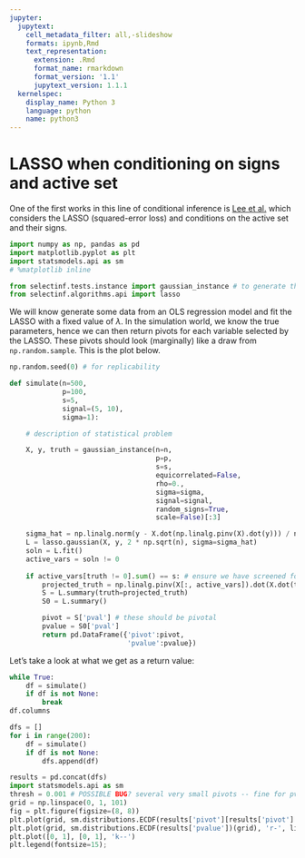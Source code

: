 ```yaml
---
jupyter:
  jupytext:
    cell_metadata_filter: all,-slideshow
    formats: ipynb,Rmd
    text_representation:
      extension: .Rmd
      format_name: rmarkdown
      format_version: '1.1'
      jupytext_version: 1.1.1
  kernelspec:
    display_name: Python 3
    language: python
    name: python3
---
```


# LASSO when conditioning on signs and active set

One of the first works in this line of conditional inference
is [Lee et al.](projecteuclid.org/euclid.aos/1460381681) which
considers the LASSO (squared-error loss) and conditions
on the active set and their signs.


```python
import numpy as np, pandas as pd
import matplotlib.pyplot as plt
import statsmodels.api as sm
# %matplotlib inline

from selectinf.tests.instance import gaussian_instance # to generate the data
from selectinf.algorithms.api import lasso

```

We will know generate some data from an OLS regression model and fit the LASSO
with a fixed value of $\lambda$. In the simulation world, we know the
true parameters, hence we can then return
pivots for each variable selected by the LASSO. These pivots should look
(marginally) like a draw from `np.random.sample`. This is the plot below.

```python
np.random.seed(0) # for replicability

def simulate(n=500, 
             p=100, 
             s=5, 
             signal=(5, 10), 
             sigma=1): 

    # description of statistical problem

    X, y, truth = gaussian_instance(n=n,
                                    p=p, 
                                    s=s,
                                    equicorrelated=False,
                                    rho=0., 
                                    sigma=sigma,
                                    signal=signal,
                                    random_signs=True,
                                    scale=False)[:3]

    sigma_hat = np.linalg.norm(y - X.dot(np.linalg.pinv(X).dot(y))) / np.sqrt(n - p)
    L = lasso.gaussian(X, y, 2 * np.sqrt(n), sigma=sigma_hat)
    soln = L.fit()
    active_vars = soln != 0
    
    if active_vars[truth != 0].sum() == s: # ensure we have screened for ease of interpretation
        projected_truth = np.linalg.pinv(X[:, active_vars]).dot(X.dot(truth))
        S = L.summary(truth=projected_truth)
        S0 = L.summary()

        pivot = S['pval'] # these should be pivotal
        pvalue = S0['pval']
        return pd.DataFrame({'pivot':pivot,
                             'pvalue':pvalue})
```

Let's take a look at what we get as a return value:

```python
while True:
    df = simulate()
    if df is not None:
        break
df.columns
```

```python
dfs = []
for i in range(200):
    df = simulate()
    if df is not None:
        dfs.append(df)
```

```python
results = pd.concat(dfs)
import statsmodels.api as sm
thresh = 0.001 # POSSIBLE BUG? several very small pivots -- fine for pvalues
grid = np.linspace(0, 1, 101)
fig = plt.figure(figsize=(8, 8))
plt.plot(grid, sm.distributions.ECDF(results['pivot'][results['pivot'] > thresh])(grid), 'b-', linewidth=3, label='Pivot')
plt.plot(grid, sm.distributions.ECDF(results['pvalue'])(grid), 'r-', linewidth=3, label='P-value')
plt.plot([0, 1], [0, 1], 'k--')
plt.legend(fontsize=15);
```

```python

```
